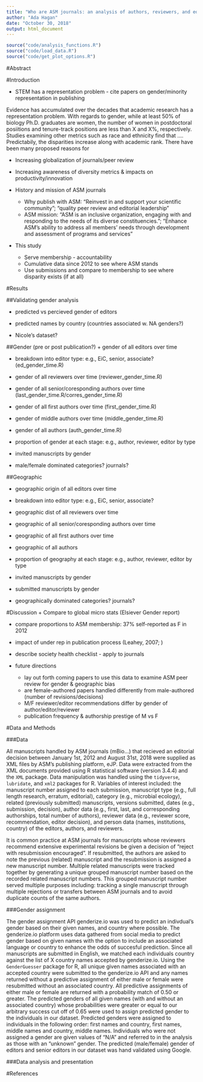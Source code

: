 ```yaml
---
title: "Who are ASM journals: an analysis of authors, reviewers, and editors"
author: "Ada Hagan"
date: "October 30, 2018"
output: html_document
---
```

```r
source("code/analysis_functions.R")
source("code/load_data.R")
source("code/get_plot_options.R")
```

#Abstract

#Introduction

  + STEM has a representation problem - cite papers on gender/minority representation in publishing
  
  Evidence has accumulated over the decades that academic research has a representation problem. With regards to gender, while at least 50% of biology Ph.D. graduates are women, the number of women in postdoctoral posiitions and tenure-track positions are less than X and X%, respectively. Studies examining other metrics such as race and ethnicity find that .... Predictabily, the disparities increase along with academic rank. There have been many proposed reasons for 
  
  + Increasing globalization of journals/peer review
  
  + Increasing awareness of diversity metrics & impacts on productivity/innovation
  
  + History and mission of ASM journals
      + Why publish with ASM: "Reinvest in and support your scientific community"; "quality peer review and editorial leadership"
      + ASM mission: "ASM is an inclusive organization, engaging with and responding to the needs of its diverse constituencies."; "Enhance ASM's ability to address all members' needs through development and assessment of programs and services"

  + This study
      + Serve membership - accountability
      + Cumulative data since 2012 to see where ASM stands
      + Use submissions and compare to membership to see where disparity exists (if at all)

#Results

##Validating gender analysis

  + predicted vs percieved gender of editors
  
  + predicted names by country (countries associated w. NA genders?)
  
  + Nicole's dataset?

##Gender (pre or post publication?)
   + gender of all editors over time
   
   + breakdown into editor type: e.g., EiC, senior, associate? (ed_gender_time.R)
   
   + gender of all reviewers over time (reviewer_gender_time.R)
   
   + gender of all senior/coresponding authors over time (last_gender_time.R/corres_gender_time.R)
   
   + gender of all first authors over time (first_gender_time.R)
   
   + gender of middle authors over time (middle_gender_time.R)
   
   + gender of all authors (auth_gender_time.R)
   
   + proportion of gender at each stage: e.g., author, reviewer, editor by type
   
   + invited manuscripts by gender
   
   + male/female dominated categories? journals?
   
##Geographic
   
   + geographic origin of all editors over time
   
   + breakdown into editor type: e.g., EiC, senior, associate?
   
   + geographic dist of all reviewers over time
   
   + geographic of all senior/coresponding authors over time
   
   + geographic of all first authors over time
   
   + geographic of all authors
   
   + proportion of geography at each stage: e.g., author, reviewer, editor by type
   
   + invited manuscripts by gender
   
   + submitted manuscripts by gender
   
   + geographically dominated categories? journals?

   
#Discussion
  + Compare to global micro stats (Elsiever Gender report)
  
  + compare proportions to ASM membership: 37% self-reported as F in 2012
  
  + impact of under rep in publication process (Leahey, 2007; )
  
  + describe society health checklist - apply to journals
  
  + future directions
      + lay out forth coming papers to use this data to examine ASM peer review for gender & geographic bias
      + are female-authored papers handled differently from male-authored (number of revisions/decisions)
      + M/F reviewer/editor recommendations differ by gender of author/editor/reviewer
      + publication frequency & authorship prestige of M vs F 

#Data and Methods

###Data

All manuscripts handled by ASM journals (mBio...) that recieved an editorial decision between January 1st, 2012 and August 31st, 2018 were supplied as XML files by ASM's publishing platform, eJP. Data were extracted from the XML documents provided using R statistical software (version 3.4.4) and the `XML` package. Data manipulation was handled using the `tidyverse`, `lubridate`, and `xml2` packages for R. Variables of interest included: the manuscript number assigned to each submission, manuscript type (e.g., full length research, erratum, editorial), category (e.g., microbial ecology), related (previously submitted) manuscripts, versions submitted, dates (e.g., submission, decision), author data (e.g., first, last, and corresponding authorships, total number of authors), reviewer data (e.g., reviewer score, recommendation, editor decision), and person data (names, institutions, country) of the editors, authors, and reviewers. 

It is common practice at ASM journals for manuscripts whose reviewers recommend extensive experimental revisions be given a decision of "reject with resubmission encouraged". If resubmitted, the authors are asked to note the previous (related) manuscript and the resubmission is assigned a new manuscript number. Multiple related manuscripts were tracked together by generating a unique grouped manuscript number based on the recorded related manuscript numbers. This grouped manuscript number served multiple purposes including: tracking a single manuscript through multiple rejections or transfers between ASM journals and to avoid duplicate counts of the same authors. 

###Gender assignment

The gender assignment API genderize.io was used to predict an indivdual's gender based on their given names, and country where possible. The genderize.io platform uses data gathered from social media to predict gender based on given names with the option to include an associated language or country to enhance the odds of succesful prediction. Since all manuscripts are submitted in English, we matched each individuals country against the list of X country names accepted by genderize.io. Using the `GenderGuesser` package for R, all unique given names associated with an accepted country were submitted to the genderize.io API and any names returned without a predictive assignment of either male or female were resubmitted without an associated country. All predictive assignments of either male or female are returned with a probability match of 0.50 or greater. The predicted genders of all given names (with and without an associated country) whose probabilities were greater or equal to our arbitrary success cut off of 0.65 were used to assign predicted gender to the individuals in our dataset. Predicted genders were assigned to individuals in the following order: first names and country, first names, middle names and country, middle names. Individuals who were not assigned a gender are given values of "N/A" and referred to in the analysis as those with an "unknown" gender. The predicted (male/female) gender of editors and senior editors in our dataset was hand validated using Google. 

###Data analysis and presentation


#References
